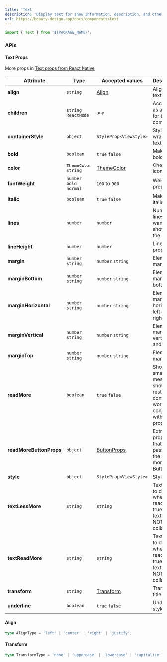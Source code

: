 ```yaml
---
title: 'Text'
description: 'Display text for show information, description, and others texts.'
url: https://beauty-design.app/docs/components/text
---
```


```jsx
import { Text } from '${PACKAGE_NAME}';
```

<Spacer y={2} />

<Playground
  id="default"
  title="Default"
  description="You can display an Text"
  code={textContent.initial}
/>

<Spacer y={2} />

<Playground
  id="text-align"
  title="Text Align"
  description="Align text options"
  code={textContent.textAlign}
/>

<Spacer y={2} />

<Playground
  id="max-lines"
  title="Max Lines"
  description="Use the lines prop for to set the number of lines of text to"
  code={textContent.maxLines}
/>

<Spacer y={2} />

<Playground
  id="text-utilities"
  title="Text Utilities"
  description="Displays a list of options to play"
  code={textContent.textUtilities}
/>

<Spacer y={2} />

### APIs

<Spacer y={2} />

#### Text Props
More props in [Text props from React Native](https://reactnative.dev/docs/text)

| Attribute               | Type                     | Accepted values                       | Description                                                                                    | Default |
|-------------------------|--------------------------|---------------------------------------|------------------------------------------------------------------------------------------------|---------|
| **align**               | `string`                 | [Align](#align)                       | Align title text                                                                               | `left`  |
| **children**            | `string`  `ReactNode`    | `any`                                 | Accessory as a child for the component                                                         | -       |
| **containerStyle**      | `object`                 | `StyleProp<ViewStyle>`                | Style for wrapper text                                                                         | -       |
| **bold**                | `boolean`                | `true` `false`                        | Make text bold                                                                                 | -       |
| **color**               | `ThemeColor` `string`    | [ThemeColor](/docs/default-theme)     | Change icon color                                                                              | `text`  |
| **fontWeight**          | `number` `bold` `normal` | `100` to `900`                        | Weight property                                                                                | -       |
| **italic**              | `boolean`                | `true` `false`                        | Make text italic                                                                               | `false` |
| **lines**               | `number`                 | `number`                              | Number of lines you want to show on the screen                                                 | -       |
| **lineHeight**          | `number`                 | `number`                              | Line height property                                                                           | -       |
| **margin**              | `number` `string`        | `number` `string`                     | Element margin                                                                                 | -       |
| **marginBottom**        | `number` `string`        | `number` `string`                     | Element margin bottom                                                                          | -       |
| **marginHorizontal**    | `number` `string`        | `number` `string`                     | Element margin horizontal, left and right                                                      | -       |
| **marginVertical**      | `number` `string`        | `number` `string`                     | Element margin vertical, top and bottom                                                        | -       |
| **marginTop**           | `number` `string`        | `number` `string`                     | Element margin top                                                                             | -       |
| **readMore**            | `boolean`                | `true` `false`                        | Shows a small message to show the rest of the content, it works in conjunction with lines prop | -       |
| **readMoreButtonProps** | `object`                 | [ButtonProps](/components/button#API) | Extra properties that can be passed to the read more/less Button                               | -       |
| **style**               | `object`                 | `StyleProp<ViewStyle>`                | Style text                                                                                     | -       |
| **textLessMore**        | `string`                 | `string`                              | Text for text to display when readMore is true and text state NOT is collapsed                 | `none`  |
| **textReadMore**        | `string`                 | `string`                              | Text for text to display when readMore is true and text state NOT is collapsed                 | `none`  |
| **transform**           | `string`                 | [Transform](#transform)               | Transform title text                                                                           | `none`  |
| **underline**           | `boolean`                | `true` `false`                        | Underline style                                                                                | -       |

<Spacer y={2} />

#### Align
```typescript
type AlignType = 'left' | 'center' | 'right' | 'justify';
```

<Spacer y={2} />

#### Transform
```typescript
type TransformType = 'none' | 'uppercase' | 'lowercase' | 'capitalize';
```
